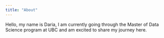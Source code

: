 ```yaml
---
title: "About"
---
```


Hello, my name is Daria, I am currently going through the Master of Data Science program at UBC and am excited to share my journey here.
